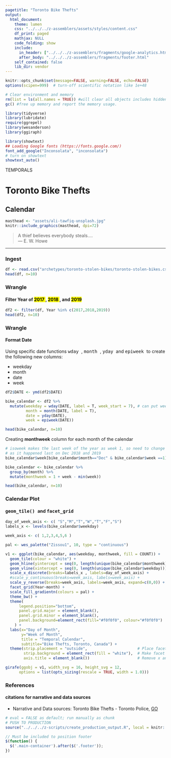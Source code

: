 ```yaml
---
pagetitle: "Toronto Bike Thefts"
output: 
  html_document:
    theme: lumen
    css: "../../../z-assemblers/assets/styles/content.css"
    df_print: paged
    mathjax: NULL
    code_folding: show
    include:
      in_header: ["../../../z-assemblers/fragments/google-analytics.html", "../../../z-assemblers/fragments/header.html"]
      after_body: "../../../z-assemblers/fragments/footer.html"
    self_contained: false
    lib_dir: vendor
---
```



```r

knitr::opts_chunk$set(message=FALSE, warning=FALSE, echo=FALSE)
options(scipen=999)  # turn-off scientific notation like 1e+48

# Clear environment and memory
rm(list = ls(all.names = TRUE)) #will clear all objects includes hidden objects.
gc() #free up memory and report the memory usage.

library(tidyverse)
library(lubridate)
require(ggrepel)
library(wesanderson)
library(ggiraph)

library(showtext)
## Loading Google fonts (https://fonts.google.com/)
font_add_google("Inconsolata", "inconsolata")
# turn on showtext
showtext_auto()

```

<div class="activity">
TEMPORALS
</div>

# Toronto Bike Thefts
## Calendar 

```r

masthead <- "assets/ali-tawfiq-unsplash.jpg"
knitr::include_graphics(masthead, dpi=72)

```


> A thief believes everybody steals....\
--- E. W. Howe\

***

### Ingest

```r

df <- read.csv("archetypes/toronto-stolen-bikes/toronto-stolen-bikes.csv", header = TRUE, stringsAsFactors = FALSE)
head(df, n=10)

```


### Wrangle
#### Filter __Year__ of <mark> 2017 </mark>, <mark> 2018 </mark>, and <mark> 2019 </mark>


```r

df2 <- filter(df, Year %in% c(2017,2018,2019))
head(df2, n=10)

```


### Wrangle
#### Format Date

Using specific date functions <kbd> wday </kbd>, <kbd> month </kbd>, <kbd> yday </kbd> and <kbd> epiweek </kbd> to create the following new columns:

* weekday
* month
* date
* week

```r

df2$DATE <- ymd(df2$DATE)

bike_calendar <- df2 %>% 
  mutate(weekday = wday(DATE, label = T, week_start = 7), # can put week_start = 1 to start week on Monday
         month = month(DATE, label = T),
         date = yday(DATE),
         week = epiweek(DATE))

head(bike_calendar, n=10)

```

Creating __monthweek__ column for each month of the calendar

```r

# isoweek makes the last week of the year as week 1, so need to change that to week 53 for the plot
# as it happened last on Dec 2018 and 2019
bike_calendar$week[bike_calendar$month=="Dec" & bike_calendar$week ==1] = 53

bike_calendar <- bike_calendar %>%
  group_by(month) %>%
  mutate(monthweek = 1 + week - min(week))

head(bike_calendar, n=10)

```


### Calendar Plot
#### <kbd> geom_tile() </kbd> and <kbd> facet_grid </kbd> 


```r

day_of_week_axis <- c( "S","M","T","W","T","F","S")
labels_x <- levels(bike_calendar$weekday)

week_axis <- c( 1,2,3,4,5,6 )

pal <- wes_palette("Zissou1", 10, type = "continuous")

v1 <- ggplot(bike_calendar, aes(weekday, monthweek, fill = COUNT)) + 
  geom_tile(colour = "white") + 
  geom_hline(yintercept = seq(0, length(unique(bike_calendar$monthweek))) + .5, color="white") +
  geom_vline(xintercept = seq(0, length(unique(bike_calendar$weekday))) + .5, color="white") +
  scale_x_discrete(breaks=labels_x , labels=day_of_week_axis) +
  #scale_y_continuous(breaks=week_axis, labels=week_axis) +
  scale_y_reverse(breaks=week_axis, labels=week_axis, expand=c(0,0)) +
  facet_grid(Year~month) + 
  scale_fill_gradientn(colours = pal) + 
  theme_bw() +
  theme(
      legend.position="bottom",
      panel.grid.major = element_blank(),
      panel.grid.minor = element_blank(),
      panel.background=element_rect(fill="#f0f0f0", colour="#f0f0f0")
    ) +
  labs(x="Day of Month",
       y="Week of Month",
       title = "Temporal Calendar", 
       subtitle="Bike Thefts, Toronto, Canada") +
  theme(strip.placement = "outside",                      # Place facet labels outside x axis labels.
        strip.background = element_rect(fill = "white"),  # Make facet label background white.
        axis.title = element_blank())                     # Remove x and y axis titles.

girafe(ggobj = v1, width_svg = 16, height_svg = 12,
      options = list(opts_sizing(rescale = TRUE, width = 1.0)))


```


### References
#### citations for narrative and data sources

* Narrative and Data sources: Toronto Bike Thefts - Toronto Police, [GO](https://data.torontopolice.on.ca/datasets/bicycle-thefts){target="_blank"}


```r

# eval = FALSE as default; run manually as chunk
# PUSH TO PRODUCTION
source("../../../z-scripts/create_production_output.R", local = knitr::knit_global())

```



```js

// Must be included to position footer
$(function() {
  $('.main-container').after($('.footer'));
})

```

